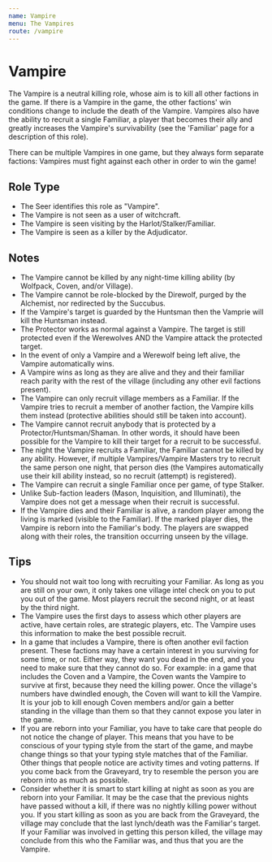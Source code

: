 ```yaml
---
name: Vampire
menu: The Vampires
route: /vampire
---
```


# Vampire

The Vampire is a neutral killing role, whose aim is to kill all other factions in the game. If there is a Vampire in the game, the other factions' win conditions change to include the death of the Vampire. Vampires also have the ability to recruit a single Familiar, a player that becomes their ally and greatly increases the Vampire's survivability (see the 'Familiar' page for a description of this role).

There can be multiple Vampires in one game, but they always form separate factions: Vampires must fight against each other in order to win the game!

## Role Type

- The Seer identifies this role as "Vampire".
- The Vampire is not seen as a user of witchcraft.
- The Vampire is seen visiting by the Harlot/Stalker/Familiar.
- The Vampire is seen as a killer by the Adjudicator.

## Notes

- The Vampire cannot be killed by any night-time killing ability (by Wolfpack, Coven, and/or Village).
- The Vampire cannot be role-blocked by the Direwolf, purged by the Alchemist, nor redirected by the Succubus.
- If the Vampire's target is guarded by the Huntsman then the Vamprie will kill the Huntsman instead.
- The Protector works as normal against a Vampire. The target is still protected even if the Werewolves AND the Vampire attack the protected target.
- In the event of only a Vampire and a Werewolf being left alive, the Vampire automatically wins.
- A Vampire wins as long as they are alive and they and their familiar reach parity with the rest of the village (including any other evil factions present).
- The Vampire can only recruit village members as a Familiar. If the Vampire tries to recruit a member of another faction, the Vampire kills them instead (protective abilities should still be taken into account).
- The Vampire cannot recruit anybody that is protected by a Protector/Huntsman/Shaman. In other words, it should have been possible for the Vampire to kill their target for a recruit to be successful.
- The night the Vampire recruits a Familiar, the Familiar cannot be killed by any ability. However, if multiple Vampires/Vampire Masters try to recruit the same person one night, that person dies (the Vampires automatically use their kill ability instead, so no recruit (attempt) is registered).
- The Vampire can recruit a single Familiar once per game, of type Stalker.
- Unlike Sub-faction leaders (Mason, Inquisition, and Illuminati), the Vampire does not get a message when their recruit is successful.
- If the Vampire dies and their Familiar is alive, a random player among the living is marked (visible to the Familiar). If the marked player dies, the Vampire is reborn into the Familiar's body. The players are swapped along with their roles, the transition occurring unseen by the village.

## Tips

- You should not wait too long with recruiting your Familiar. As long as you are still on your own, it only takes one village intel check on you to put you out of the game. Most players recruit the second night, or at least by the third night.
- The Vampire uses the first days to assess which other players are active, have certain roles, are strategic players, etc. The Vampire uses this information to make the best possible recruit.
- In a game that includes a Vampire, there is often another evil faction present. These factions may have a certain interest in you surviving for some time, or not. Either way, they want you dead in the end, and you need to make sure that they cannot do so. For example: in a game that includes the Coven and a Vampire, the Coven wants the Vampire to survive at first, because they need the killing power. Once the village's numbers have dwindled enough, the Coven will want to kill the Vampire. It is your job to kill enough Coven members and/or gain a better standing in the village than them so that they cannot expose you later in the game.
- If you are reborn into your Familiar, you have to take care that people do not notice the change of player. This means that you have to be conscious of your typing style from the start of the game, and maybe change things so that your typing style matches that of the Familiar. Other things that people notice are activity times and voting patterns. If you come back from the Graveyard, try to resemble the person you are reborn into as much as possible.
- Consider whether it is smart to start killing at night as soon as you are reborn into your Familiar. It may be the case that the previous nights have passed without a kill, if there was no nightly killing power without you. If you start killing as soon as you are back from the Graveyard, the village may conclude that the last lynch/death was the Familiar's target. If your Familiar was involved in getting this person killed, the village may conclude from this who the Familiar was, and thus that you are the Vampire.
